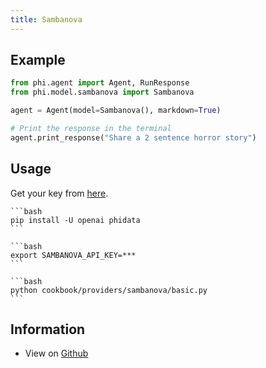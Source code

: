 ```yaml
---
title: Sambanova
---
```


## Example

<CodeGroup>

```python agent.py
from phi.agent import Agent, RunResponse
from phi.model.sambanova import Sambanova

agent = Agent(model=Sambanova(), markdown=True)

# Print the response in the terminal
agent.print_response("Share a 2 sentence horror story")
```

</CodeGroup>

## Usage

Get your key from [here](https://cloud.sambanova.ai/apis).

<Steps>
  <Snippet file="create-venv-step.mdx" />

  <Step title="Install libraries">

    ```bash
    pip install -U openai phidata
    ```

  </Step>

  <Step title="Export `SAMBANOVA_API_KEY`">

    ```bash
    export SAMBANOVA_API_KEY=***
    ```

  </Step>

  <Step title="Run Sambanova Agent">

    ```bash
    python cookbook/providers/sambanova/basic.py
    ```

  </Step>

  </Steps>

## Information

- View on [Github](https://github.com/phidatahq/phidata/tree/main/cookbook/providers/sambanova/basic.py)
